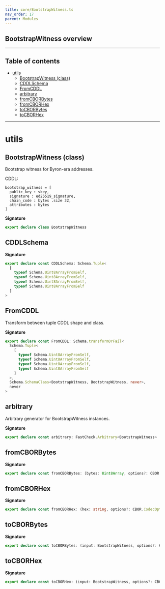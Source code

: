 ```yaml
---
title: core/BootstrapWitness.ts
nav_order: 17
parent: Modules
---
```


## BootstrapWitness overview

---

<h2 className="text-delta">Table of contents</h2>

- [utils](#utils)
  - [BootstrapWitness (class)](#bootstrapwitness-class)
  - [CDDLSchema](#cddlschema)
  - [FromCDDL](#fromcddl)
  - [arbitrary](#arbitrary)
  - [fromCBORBytes](#fromcborbytes)
  - [fromCBORHex](#fromcborhex)
  - [toCBORBytes](#tocborbytes)
  - [toCBORHex](#tocborhex)

---

# utils

## BootstrapWitness (class)

Bootstrap witness for Byron-era addresses.

CDDL:

```
bootstrap_witness = [
  public_key : vkey,
  signature : ed25519_signature,
  chain_code : bytes .size 32,
  attributes : bytes
]
```

**Signature**

```ts
export declare class BootstrapWitness
```

## CDDLSchema

**Signature**

```ts
export declare const CDDLSchema: Schema.Tuple<
  [
    typeof Schema.Uint8ArrayFromSelf,
    typeof Schema.Uint8ArrayFromSelf,
    typeof Schema.Uint8ArrayFromSelf,
    typeof Schema.Uint8ArrayFromSelf
  ]
>
```

## FromCDDL

Transform between tuple CDDL shape and class.

**Signature**

```ts
export declare const FromCDDL: Schema.transformOrFail<
  Schema.Tuple<
    [
      typeof Schema.Uint8ArrayFromSelf,
      typeof Schema.Uint8ArrayFromSelf,
      typeof Schema.Uint8ArrayFromSelf,
      typeof Schema.Uint8ArrayFromSelf
    ]
  >,
  Schema.SchemaClass<BootstrapWitness, BootstrapWitness, never>,
  never
>
```

## arbitrary

Arbitrary generator for BootstrapWitness instances.

**Signature**

```ts
export declare const arbitrary: FastCheck.Arbitrary<BootstrapWitness>
```

## fromCBORBytes

**Signature**

```ts
export declare const fromCBORBytes: (bytes: Uint8Array, options?: CBOR.CodecOptions) => BootstrapWitness
```

## fromCBORHex

**Signature**

```ts
export declare const fromCBORHex: (hex: string, options?: CBOR.CodecOptions) => BootstrapWitness
```

## toCBORBytes

**Signature**

```ts
export declare const toCBORBytes: (input: BootstrapWitness, options?: CBOR.CodecOptions) => Uint8Array
```

## toCBORHex

**Signature**

```ts
export declare const toCBORHex: (input: BootstrapWitness, options?: CBOR.CodecOptions) => string
```
